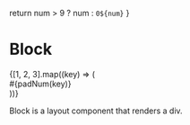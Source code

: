 

  return num > 9 ? num : `0${num}`
}

<Meta title='Components/Block' component={Block} />

# Block

<Story name='Block'>
  <Block backgroundColor='primary-200' className='rounded'>
    {[1, 2, 3].map((key) => (
      <div
        key={key}
        className='bg-primary-600 text-inverse font-mono font-bold px-6 py-4 rounded'
      >
        #{padNum(key)}
      </div>
    ))}
  </Block>
</Story>

Block is a layout component that renders a div.

<ArgsTable of={Block} />
